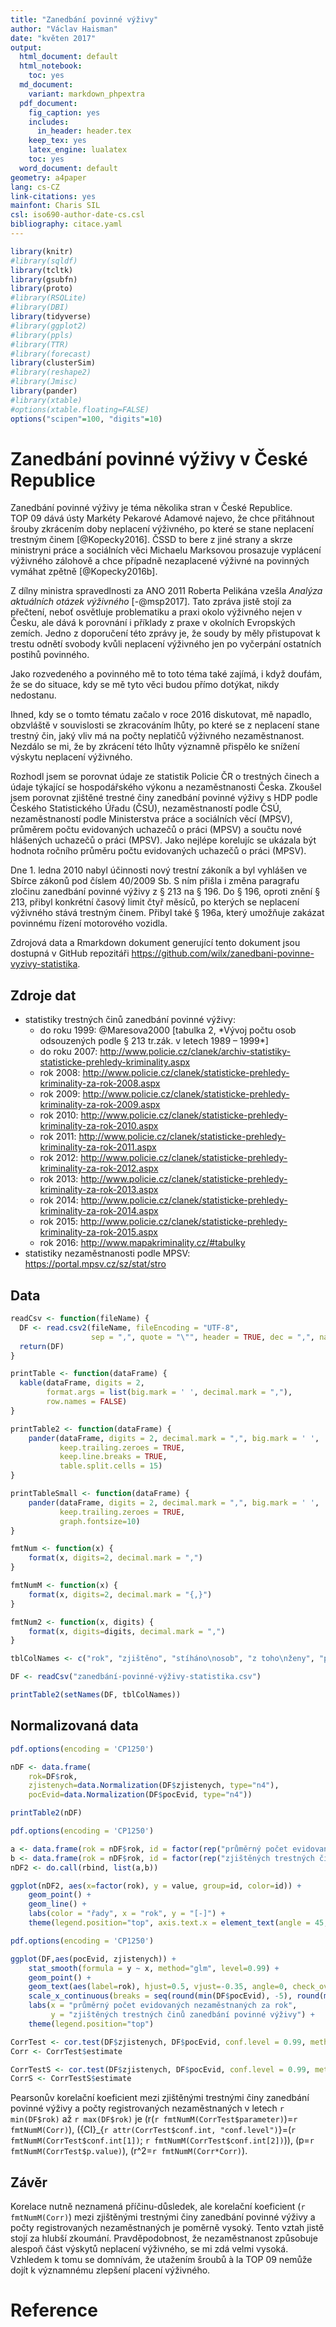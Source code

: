 ```yaml
---
title: "Zanedbání povinné výživy"
author: "Václav Haisman"
date: "květen 2017"
output:
  html_document: default
  html_notebook:
    toc: yes
  md_document:
    variant: markdown_phpextra
  pdf_document:
    fig_caption: yes
    includes:
      in_header: header.tex
    keep_tex: yes
    latex_engine: lualatex
    toc: yes
  word_document: default
geometry: a4paper
lang: cs-CZ
link-citations: yes
mainfont: Charis SIL
csl: iso690-author-date-cs.csl
bibliography: citace.yaml
---
```


```r
library(knitr)
#library(sqldf)
library(tcltk)
library(gsubfn)
library(proto)
#library(RSQLite)
#library(DBI)
library(tidyverse)
#library(ggplot2)
#library(ppls)
#library(TTR)
#library(forecast)
library(clusterSim)
#library(reshape2)
#library(Jmisc)
library(pander)
#library(xtable)
#options(xtable.floating=FALSE)
options("scipen"=100, "digits"=10)
```

# Zanedbání povinné výživy v České Republice

Zanedbání povinné výživy je téma několika stran v České Republice. TOP 09
dává ústy Markéty Pekarové Adamové najevo, že chce přitáhnout šrouby
zkrácením doby neplacení výživného, po které se stane neplacení trestným
činem [@Kopecky2016]. ČSSD to bere z jiné strany a skrze ministryni práce a
sociálních věci Michaelu Marksovou prosazuje vyplácení výživného zálohově a
chce případně nezaplacené výživné na povinných vymáhat zpětně
[@Kopecky2016b].

Z dílny ministra spravedlnosti za ANO 2011 Roberta Pelikána vzešla *Analýza
aktuálních otázek výživného* [-@msp2017]. Tato zpráva jistě stojí za
přečtení, neboť osvětluje problematiku a praxi okolo výživného nejen v Česku,
ale dává k porovnání i příklady z praxe v okolních Evropských zemích. Jedno z
doporučení této zprávy je, že soudy by měly přistupovat k trestu odnětí
svobody kvůli neplacení výživného jen po vyčerpání ostatních postihů
povinného.

Jako rozvedeného a povinného mě to toto téma také zajímá, i když doufám, že
se do situace, kdy se mě tyto věci budou přímo dotýkat, nikdy nedostanu.

Ihned, kdy se o tomto tématu začalo v roce 2016 diskutovat, mě napadlo,
obzvláště v souvislosti se zkracováním lhůty, po které se z neplacení stane
trestný čin, jaký vliv má na počty neplatičů výživného
nezaměstnanost. Nezdálo se mi, že by zkrácení této lhůty významně přispělo ke
snížení výskytu neplacení výživného.

Rozhodl jsem se porovnat údaje ze statistik Policie ČR o trestných činech a
údaje týkající se hospodářského výkonu a nezaměstnanosti Česka. Zkoušel jsem
porovnat zjištěné trestné činy zanedbání povinné výživy s HDP podle Českého
Statistického Úřadu (ČSÚ), nezaměstnaností podle ČSÚ, nezaměstnaností podle
Ministerstva práce a sociálních věcí (MPSV), průměrem počtu evidovaných
uchazečů o práci (MPSV) a součtu nové hlášených uchazečů o práci (MPSV). Jako
nejlépe korelujíc se ukázala být hodnota ročního průměru počtu evidovaných
uchazečů o práci (MPSV).

Dne 1. ledna 2010 nabyl účinnosti nový trestní zákoník a byl vyhlášen ve
Sbírce zákonů pod číslem 40/2009 Sb. S ním přišla i změna paragrafu zločinu
zanedbání povinné výživy z § 213 na § 196. Do § 196, oproti znění § 213,
přibyl konkrétní časový limit čtyř měsíců, po kterých se neplacení výživného
stává trestným činem. Přibyl také § 196a, který umožňuje zakázat povinnému
řízení motorového vozidla.

Zdrojová data a Rmarkdown dokument generující tento dokument jsou dostupná v GitHub repozitáři <https://github.com/wilx/zanedbani-povinne-vyzivy-statistika>.

## Zdroje dat

- statistiky trestných činů zanedbání povinné výživy:
    - do roku 1999: @Maresova2000 [tabulka 2, *Vývoj počtu osob odsouzených podle § 213 tr.zák. v letech 1989 – 1999*]
    - do roku 2007: <http://www.policie.cz/clanek/archiv-statistiky-statisticke-prehledy-kriminality.aspx>
    - rok 2008: <http://www.policie.cz/clanek/statisticke-prehledy-kriminality-za-rok-2008.aspx>
    - rok 2009: <http://www.policie.cz/clanek/statisticke-prehledy-kriminality-za-rok-2009.aspx>
    - rok 2010: <http://www.policie.cz/clanek/statisticke-prehledy-kriminality-za-rok-2010.aspx>
    - rok 2011: <http://www.policie.cz/clanek/statisticke-prehledy-kriminality-za-rok-2011.aspx>
    - rok 2012: <http://www.policie.cz/clanek/statisticke-prehledy-kriminality-za-rok-2012.aspx>
    - rok 2013: <http://www.policie.cz/clanek/statisticke-prehledy-kriminality-za-rok-2013.aspx>
    - rok 2014: <http://www.policie.cz/clanek/statisticke-prehledy-kriminality-za-rok-2014.aspx>
    - rok 2015: <http://www.policie.cz/clanek/statisticke-prehledy-kriminality-za-rok-2015.aspx>
    - rok 2016: <http://www.mapakriminality.cz/#tabulky>

- statistiky nezaměstnanosti podle MPSV: <https://portal.mpsv.cz/sz/stat/stro>


## Data

```r
readCsv <- function(fileName) {
  DF <- read.csv2(fileName, fileEncoding = "UTF-8",
                  sep = ",", quote = "\"", header = TRUE, dec = ",", na.strings = c("", "neznámo"))
  return(DF)
}

printTable <- function(dataFrame) {
  kable(dataFrame, digits = 2,
        format.args = list(big.mark = ' ', decimal.mark = ","),
        row.names = FALSE)
}

printTable2 <- function(dataFrame) {
    pander(dataFrame, digits = 2, decimal.mark = ",", big.mark = ' ',
           keep.trailing.zeroes = TRUE,
           keep.line.breaks = TRUE,
           table.split.cells = 15)
}

printTableSmall <- function(dataFrame) {
    pander(dataFrame, digits = 2, decimal.mark = ",", big.mark = ' ',
           keep.trailing.zeroes = TRUE,
           graph.fontsize=10)
}

fmtNum <- function(x) {
    format(x, digits=2, decimal.mark = ",")
}

fmtNumM <- function(x) {
    format(x, digits=2, decimal.mark = "{,}")
}

fmtNum2 <- function(x, digits) {
    format(x, digits=digits, decimal.mark = ",")
}

```

```r
tblColNames <- c("rok", "zjištěno", "stíháno\nosob", "z toho\nženy", "paragraf", "nezaměstnanost\nv % (MPSV)", "počet evidovaných\nuchazečů\n(průměr, MPSV)", "nově hlášených\n1.-12.\n(MPSV)")

DF <- readCsv("zanedbání-povinné-výživy-statistika.csv")

printTable2(setNames(DF, tblColNames))
```

## Normalizovaná data

```r
pdf.options(encoding = 'CP1250')

nDF <- data.frame(
    rok=DF$rok,
    zjistenych=data.Normalization(DF$zjistenych, type="n4"),
    pocEvid=data.Normalization(DF$pocEvid, type="n4"))

printTable2(nDF)
```

```r
pdf.options(encoding = 'CP1250')

a <- data.frame(rok = nDF$rok, id = factor(rep("průměrný počet evidovaných\nnezaměstnaných za rok", each = length(nDF$rok))), value = nDF$pocEvid)
b <- data.frame(rok = nDF$rok, id = factor(rep("zjištěných trestných činů\nzanedbání povinné výživy", each = length(nDF$rok))), value = nDF$zjistenych)
nDF2 <- do.call(rbind, list(a,b))

ggplot(nDF2, aes(x=factor(rok), y = value, group=id, color=id)) +
    geom_point() +
    geom_line() +
    labs(color = "řady", x = "rok", y = "[-]") +
    theme(legend.position="top", axis.text.x = element_text(angle = 45, hjust = 1))

```

```r
pdf.options(encoding = 'CP1250')

ggplot(DF,aes(pocEvid, zjistenych)) +
    stat_smooth(formula = y ~ x, method="glm", level=0.99) +
    geom_point() +
    geom_text(aes(label=rok), hjust=0.5, vjust=-0.35, angle=0, check_overlap = TRUE) +
    scale_x_continuous(breaks = seq(round(min(DF$pocEvid), -5), round(max(DF$pocEvid), -5), by = 50000)) +
    labs(x = "průměrný počet evidovaných nezaměstnaných za rok",
         y = "zjištěných trestných činů zanedbání povinné výživy") +
    theme(legend.position="top")
```

```r
CorrTest <- cor.test(DF$zjistenych, DF$pocEvid, conf.level = 0.99, method = "pearson")
Corr <- CorrTest$estimate

CorrTestS <- cor.test(DF$zjistenych, DF$pocEvid, conf.level = 0.99, method = "spearman")
CorrS <- CorrTestS$estimate
```
Pearsonův korelační koeficient mezi zjištěnými trestnými činy zanedbání povinné výživy a počty registrovaných nezaměstnaných v letech `r min(DF$rok)` až `r max(DF$rok)` je \(r(`r fmtNumM(CorrTest$parameter)`)=`r fmtNumM(Corr)`\), \({CI}_{`r attr(CorrTest$conf.int, "conf.level")`}=(`r fmtNumM(CorrTest$conf.int[1])`; `r fmtNumM(CorrTest$conf.int[2])`)\), \(p=`r fmtNumM(CorrTest$p.value)`\), \(r^2=`r fmtNumM(Corr*Corr)`\).

## Závěr

Korelace nutně neznamená příčinu-důsledek, ale korelační koeficient \(`r fmtNumM(Corr)`\) mezi zjištěnými trestnými činy zanedbání povinné výživy a počty registrovaných nezaměstnaných je poměrně vysoký. Tento vztah jistě stojí za hlubší zkoumání. Pravděpodobnost, že nezaměstnanost způsobuje alespoň část výskytů neplacení výživného, se mi zdá velmi vysoká. Vzhledem k tomu se domnívám, že utažením šroubů à la TOP 09 nemůže dojít k významnému zlepšení placení výživného.


# Reference

